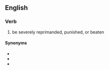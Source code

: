 ==English==

===Verb===
{{head|en|verb|head=[[catch]] [[hell]]}}

# {{lb|en|idiomatic}} be severely reprimanded, punished, or beaten

====Synonyms====
* {{l|en|catch it}}
* {{l|en|cop it}}
* {{l|en|get it}}